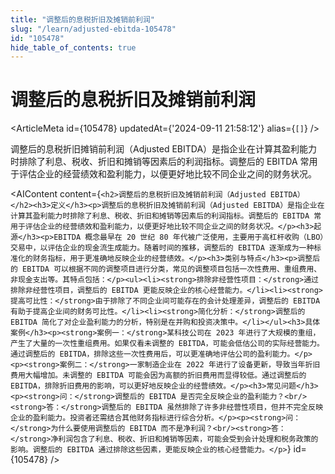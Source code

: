 ```yaml
---
title: "调整后的息税折旧及摊销前利润"
slug: "/learn/adjusted-ebitda-105478"
id: "105478"
hide_table_of_contents: true
---
```



# 调整后的息税折旧及摊销前利润

<ArticleMeta id={105478} updatedAt={'2024-09-11 21:58:12'} alias={`[]`} />
<div className='border-solid border-b border-t-0 my-4 border-[var(--ifm-color-gray-300)]' />

调整后的息税折旧摊销前利润（Adjusted EBITDA）是指企业在计算其盈利能力时排除了利息、税收、折旧和摊销等因素后的利润指标。调整后的 EBITDA 常用于评估企业的经营绩效和盈利能力，以便更好地比较不同企业之间的财务状况。

<AIContent content={`<h2>调整后的息税折旧及摊销前利润（Adjusted EBITDA）</h2><h3>定义</h3><p>调整后的息税折旧及摊销前利润（Adjusted EBITDA）是指企业在计算其盈利能力时排除了利息、税收、折旧和摊销等因素后的利润指标。调整后的 EBITDA 常用于评估企业的经营绩效和盈利能力，以便更好地比较不同企业之间的财务状况。</p><h3>起源</h3><p>EBITDA 概念最早在 20 世纪 80 年代被广泛使用，主要用于高杠杆收购（LBO）交易中，以评估企业的现金流生成能力。随着时间的推移，调整后的 EBITDA 逐渐成为一种标准化的财务指标，用于更准确地反映企业的经营绩效。</p><h3>类别与特点</h3><p>调整后的 EBITDA 可以根据不同的调整项目进行分类，常见的调整项目包括一次性费用、重组费用、非现金支出等。其特点包括：</p><ul><li><strong>排除非经营性项目：</strong>通过排除非经营性项目，调整后的 EBITDA 更能反映企业的核心经营能力。</li><li><strong>提高可比性：</strong>由于排除了不同企业间可能存在的会计处理差异，调整后的 EBITDA 有助于提高企业间的财务可比性。</li><li><strong>简化分析：</strong>调整后的 EBITDA 简化了对企业盈利能力的分析，特别是在并购和投资决策中。</li></ul><h3>具体案例</h3><p><strong>案例一：</strong>某科技公司在 2023 年进行了大规模的重组，产生了大量的一次性重组费用。如果仅看未调整的 EBITDA，可能会低估公司的实际经营能力。通过调整后的 EBITDA，排除这些一次性费用后，可以更准确地评估公司的盈利能力。</p><p><strong>案例二：</strong>一家制造企业在 2022 年进行了设备更新，导致当年折旧费用大幅增加。未调整的 EBITDA 可能会因为高额的折旧费用而显得较低。通过调整后的 EBITDA，排除折旧费用的影响，可以更好地反映企业的经营绩效。</p><h3>常见问题</h3><p><strong>问：</strong>调整后的 EBITDA 是否完全反映企业的盈利能力？<br/><strong>答：</strong>调整后的 EBITDA 虽然排除了许多非经营性项目，但并不完全反映企业的盈利能力。投资者还需结合其他财务指标进行综合分析。</p><p><strong>问：</strong>为什么要使用调整后的 EBITDA 而不是净利润？<br/><strong>答：</strong>净利润包含了利息、税收、折旧和摊销等因素，可能会受到会计处理和税务政策的影响。调整后的 EBITDA 通过排除这些因素，更能反映企业的核心经营能力。</p>`} id={105478} />
